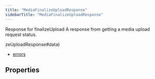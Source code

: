 ```yaml
---
title: "MediaFinalizeUploadResponse"
sidebarTitle: "MediaFinalizeUploadResponse"
---
```


Response for finalizeUpload
A response from getting a media upload request status.

zeUploadResponse#data)
- [errors](/xdks/typescript/reference/interfaces/MediaFinalizeUploadResponse#errors)

## Properties

<ResponseField name="data" type="`Record`\<`string`, `any`\>" required>

</ResponseField>



<ResponseField name="errors" type="`any`[]">

</ResponseField>

